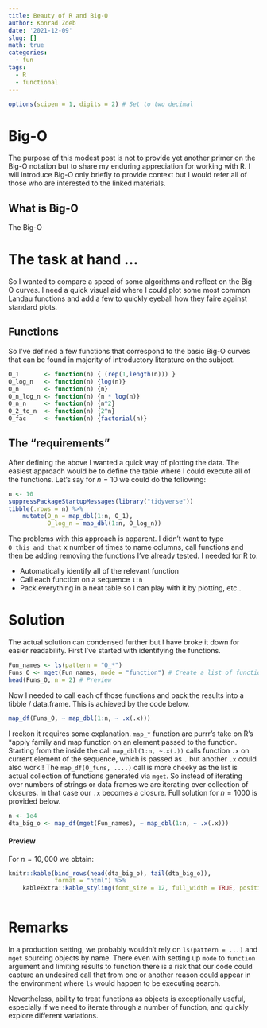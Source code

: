 ```yaml
---
title: Beauty of R and Big-O
author: Konrad Zdeb
date: '2021-12-09'
slug: []
math: true
categories:
  - fun
tags:
  - R
  - functional
---
```


```r
options(scipen = 1, digits = 2) # Set to two decimal 
```

# Big-O

The purpose of this modest post is not to provide yet another primer on the Big-O notation but to share my enduring appreciation for working with R. I will introduce Big-O only briefly to provide context but I would refer all of those who are interested to the linked materials.

## What is Big-O

The Big-O

# The task at hand ...

So I wanted to compare a speed of some algorithms and reflect on the Big-O curves. I need a quick visual aid where I could plot some most common Landau functions and add a few to quickly eyeball how they faire against standard plots.

## Functions

So I've defined a few functions that correspond to the basic Big-O curves that can be found in majority of introductory literature on the subject.

```r
O_1       <- function(n) { (rep(1,length(n))) }
O_log_n   <- function(n) {log(n)}
O_n       <- function(n) {n}
O_n_log_n <- function(n) {n * log(n)}
O_n_n     <- function(n) {n^2}
O_2_to_n  <- function(n) {2^n}
O_fac     <- function(n) {factorial(n)}
```

## The "requirements"

After defining the above I wanted a quick way of plotting the data. The easiest approach would be to define the table where I could execute all of the functions. Let's say for $n = 10$ we could do the following:

```r
n <- 10
suppressPackageStartupMessages(library("tidyverse"))
tibble(.rows = n) %>% 
    mutate(O_n = map_dbl(1:n, O_1),
           O_log_n = map_dbl(1:n, O_log_n)) 
```

The problems with this approach is apparent. I didn't want to type `O_this_and_that` x number of times to name columns, call functions and then be adding removing the functions I've already tested. I needed for R to:

-   Automatically identify all of the relevant function
-   Call each function on a sequence `1:n`
-   Pack everything in a neat table so I can play with it by plotting, etc..

# Solution

The actual solution can condensed further but I have broke it down for easier readability. First I've started with identifying the functions.

```r
Fun_names <- ls(pattern = "O_*")
Funs_O <- mget(Fun_names, mode = "function") # Create a list of functions
head(Funs_O, n = 2) # Preview
```

Now I needed to call each of those functions and pack the results into a tibble / data.frame. This is achieved by the code below.

```r
map_df(Funs_O, ~ map_dbl(1:n, ~ .x(.x)))
```

I reckon it requires some explanation. `map_*` function are purrr's take on R's \*apply family and map function on an element passed to the function. Starting from the inside the call `map_dbl(1:n, ~.x(.))` calls function `.x` on current element of the sequence, which is passed as `.` but another `.x` could also work!! The `map_df(O_funs, ....)` call is more cheeky as the list is actual collection of functions generated via `mget`. So instead of iterating over numbers of strings or data frames we are iterating over collection of closures. In that case our `.x` becomes a closure. Full solution for $n = 1000$ is provided below.

```r
n <- 1e4
dta_big_o <- map_df(mget(Fun_names), ~ map_dbl(1:n, ~ .x(.x)))
```

#### Preview

For $n = 10,000$ we obtain:

```r
knitr::kable(bind_rows(head(dta_big_o), tail(dta_big_o)),
             format = "html") %>% 
    kableExtra::kable_styling(font_size = 12, full_width = TRUE, position = "center")
    
```

# Remarks

In a production setting, we probably wouldn't rely on `ls(pattern = ...)` and `mget` sourcing objects by name. There even with setting up `mode` to `function` argument and limiting results to function there is a risk that our code could capture an undesired call that from one or another reason could appear in the environment where `ls` would happen to be executing search.

Nevertheless, ability to treat functions as objects is exceptionally useful, especially if we need to iterate through a number of function, and quickly explore different variations.
